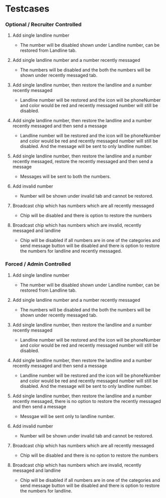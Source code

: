 # Testcases

### Optional / Recruiter Controlled

1. Add single landline number
    - The number will be disabled shown under Landline number, can be restored from Landline tab.

2. Add single landline number and a number recently messaged
    - The numbers will be disabled and the both the numbers will be shown under recently messaged tab.

3. Add single landline number, then restore the landline and a number recently messaged
    - Landline number will be restored and the icon will be phoneNumber and color would be red and recently messaged number will still be disabled.

4. Add single landline number, then restore the landline and a number recently messaged and then send a message
    - Landline number will be restored and the icon will be phoneNumber and color would be red and recently messaged number will still be disabled. And the message will be sent to only landline number.

5. Add single landline number, then restore the landline and a number recently messaged, restore the recently messaged and then send a message
    - Messages will be sent to both the numbers.

6. Add invalid number
    - Number will be shown under invalid tab and cannot be restored.

7. Broadcast chip which has numbers which are all recently messaged
    - Chip will be disabled and there is option to restore the numbers

8. Broadcast chip which has numbers which are invalid, recently messaged and landline
    - Chip will be disabled if all numbers are in one of the categories and send message button will be disabled and there is option to restore the numbers for landline and recently messaged.


### Forced / Admin Controlled

1. Add single landline number
    - The number will be disabled shown under Landline number, can be restored from Landline tab.

2. Add single landline number and a number recently messaged
    - The numbers will be disabled and the both the numbers will be shown under recently messaged tab.

3. Add single landline number, then restore the landline and a number recently messaged
    - Landline number will be restored and the icon will be phoneNumber and color would be red and recently messaged number will still be disabled.

4. Add single landline number, then restore the landline and a number recently messaged and then send a message
    - Landline number will be restored and the icon will be phoneNumber and color would be red and recently messaged number will still be disabled. And the message will be sent to only landline number.

5. Add single landline number, then restore the landline and a number recently messaged, there is no option to restore the recently messaged and then send a message
    - Messgae will be sent only to landline number.

6. Add invalid number
    - Number will be shown under invalid tab and cannot be restored.

7. Broadcast chip which has numbers which are all recently messaged
    - Chip will be disabled and there is no option to restore the numbers

8. Broadcast chip which has numbers which are invalid, recently messaged and landline
    - Chip will be disabled if all numbers are in one of the categories and send message button will be disabled and there is option to restore the numbers for landline.